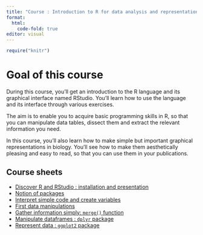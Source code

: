 ```yaml
---
title: "Course : Introduction to R for data analysis and representation"
format: 
  html:
    code-fold: true
editor: visual
---
```


```{=html}
<style>
  details > summary {  
    padding: 4px;  
    width: 400px;  
    background-color: #eeeeee;  
    border: none;  
    box-shadow: 1px 1px 2px #bbbbbb;  
    cursor: pointer;
  }
  details > p {  
    background-color: #E0F8EC;  
    padding: 4px;  
    margin: 0;  
    box-shadow: 1px 1px 2px #bbbbbb;
  }
</style>
```
```r
require("knitr")
```

# Goal of this course

During this course, you'll get an introduction to the R language and its graphical interface named RStudio.
You'll learn how to use the language and its interface through various exercises.

The aim is to enable you to acquire basic programming skills in R, so that you can manipulate data tables, dissect them and extract the relevant information you need.

In this course, you'll also learn how to make simple but important graphical representations in biology. You'll see how to make them aesthetically pleasing and easy to read, so that you can use them in your publications.

## Course sheets

* [Discover R and RStudio : installation and presentation](./1.intro.html)
* [Notion of packages](./packages.html)
* [Interpret simple code and create variables](./exercices.html)
* [First data manipulations](./2.manipulate_df.html)
* [Gather information simply: `merge()` function](./tuto_merge.html)
* [Manipulate dataframes : `dplyr` package](./tuto_dplyr.html)
* [Represent data : `ggplot2` package ](./tuto_ggplot2.html)